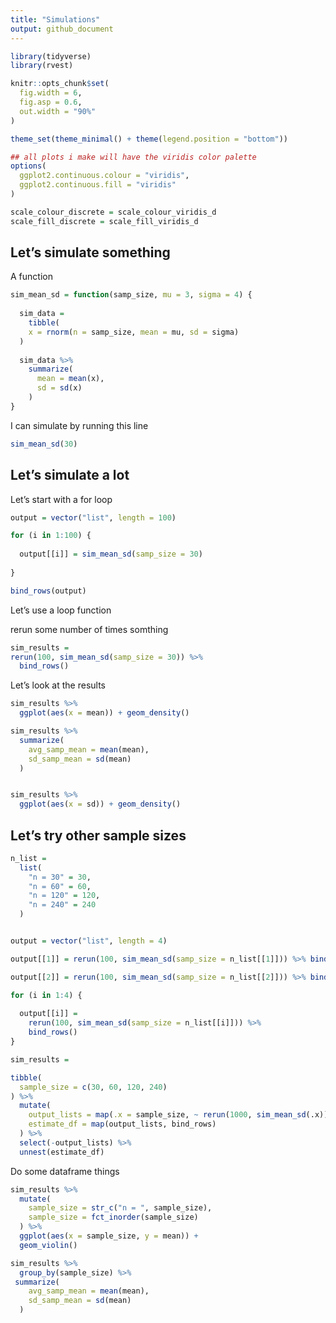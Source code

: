 ```yaml
---
title: "Simulations"
output: github_document
---
```

```r
library(tidyverse)
library(rvest)

knitr::opts_chunk$set(
  fig.width = 6,
  fig.asp = 0.6,
  out.width = "90%"
)

theme_set(theme_minimal() + theme(legend.position = "bottom"))

## all plots i make will have the viridis color palette
options(
  ggplot2.continuous.colour = "viridis",
  ggplot2.continuous.fill = "viridis"
)

scale_colour_discrete = scale_colour_viridis_d
scale_fill_discrete = scale_fill_viridis_d

```


## Let's simulate something 

A function
```r
sim_mean_sd = function(samp_size, mu = 3, sigma = 4) {
  
  sim_data = 
    tibble(
    x = rnorm(n = samp_size, mean = mu, sd = sigma)
  )
  
  sim_data %>% 
    summarize(
      mean = mean(x),
      sd = sd(x)
    )
}
```

I can simulate by running this line
```r
sim_mean_sd(30)
```

## Let's simulate a lot

Let's start with a for loop

```r
output = vector("list", length = 100)

for (i in 1:100) {
  
  output[[i]] = sim_mean_sd(samp_size = 30)
  
}

bind_rows(output)
```

Let's use a loop function 

rerun some number of times somthing
```r
sim_results = 
rerun(100, sim_mean_sd(samp_size = 30)) %>% 
  bind_rows()
```

Let's look at the results

```r
sim_results %>% 
  ggplot(aes(x = mean)) + geom_density()

sim_results %>% 
  summarize(
    avg_samp_mean = mean(mean),
    sd_samp_mean = sd(mean)
  )


sim_results %>% 
  ggplot(aes(x = sd)) + geom_density()
```

## Let's try other sample sizes

```r
n_list = 
  list(
    "n = 30" = 30,
    "n = 60" = 60,
    "n = 120" = 120,
    "n = 240" = 240
  )


output = vector("list", length = 4)

output[[1]] = rerun(100, sim_mean_sd(samp_size = n_list[[1]])) %>% bind_rows()

output[[2]] = rerun(100, sim_mean_sd(samp_size = n_list[[2]])) %>% bind_rows()

for (i in 1:4) {
  
  output[[i]] = 
    rerun(100, sim_mean_sd(samp_size = n_list[[i]])) %>% 
    bind_rows()
}
```


```r
sim_results = 

tibble(
  sample_size = c(30, 60, 120, 240)
) %>% 
  mutate(
    output_lists = map(.x = sample_size, ~ rerun(1000, sim_mean_sd(.x))),
    estimate_df = map(output_lists, bind_rows)
  ) %>% 
  select(-output_lists) %>% 
  unnest(estimate_df)
```

Do some dataframe things

```r
sim_results %>% 
  mutate(
    sample_size = str_c("n = ", sample_size),
    sample_size = fct_inorder(sample_size)
  ) %>% 
  ggplot(aes(x = sample_size, y = mean)) +
  geom_violin()
```


```r
sim_results %>% 
  group_by(sample_size) %>% 
 summarize(
    avg_samp_mean = mean(mean),
    sd_samp_mean = sd(mean)
  )
```












